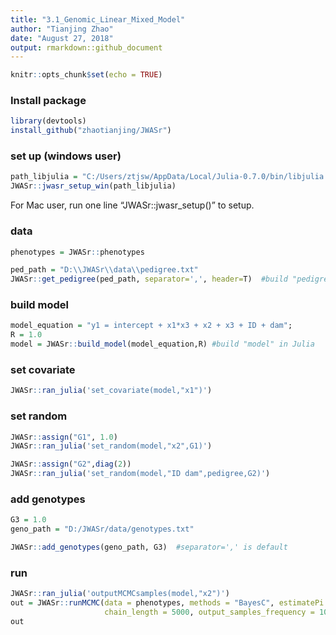 ```yaml
---
title: "3.1_Genomic_Linear_Mixed_Model"
author: "Tianjing Zhao"
date: "August 27, 2018"
output: rmarkdown::github_document
---
```


```r
knitr::opts_chunk$set(echo = TRUE)
```


### Install package
```r
library(devtools)
install_github("zhaotianjing/JWASr")
```

### set up (windows user)
```r
path_libjulia = "C:/Users/ztjsw/AppData/Local/Julia-0.7.0/bin/libjulia.dll"
JWASr::jwasr_setup_win(path_libjulia)
```
For Mac user, run one line "JWASr::jwasr_setup()" to setup.


### data
```r
phenotypes = JWASr::phenotypes

ped_path = "D:\\JWASr\\data\\pedigree.txt"
JWASr::get_pedigree(ped_path, separator=',', header=T)  #build "pedigree" in Julia
```

### build model
```r
model_equation = "y1 = intercept + x1*x3 + x2 + x3 + ID + dam";
R = 1.0
model = JWASr::build_model(model_equation,R) #build "model" in Julia
```

### set covariate
```r
JWASr::ran_julia('set_covariate(model,"x1")')
```


### set random
```r
JWASr::assign("G1", 1.0)
JWASr::ran_julia('set_random(model,"x2",G1)')
```
```r
JWASr::assign("G2",diag(2))
JWASr::ran_julia('set_random(model,"ID dam",pedigree,G2)')
```

### add genotypes
```r
G3 = 1.0
geno_path = "D:/JWASr/data/genotypes.txt"

JWASr::add_genotypes(geno_path, G3)  #separator=',' is default
```


### run
```r
JWASr::ran_julia('outputMCMCsamples(model,"x2")')
out = JWASr::runMCMC(data = phenotypes, methods = "BayesC", estimatePi = TRUE, 
                     chain_length = 5000, output_samples_frequency = 100) 
out
```

